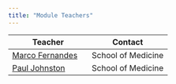 ```yaml
---
title: "Module Teachers"
---
```


|Teacher|Contact|
|-----|-----|
|[Marco Fernandes](https://research-portal.st-andrews.ac.uk/en/persons/marco-ferreira-fernandes)|School of Medicine|
|[Paul Johnston](https://research-portal.st-andrews.ac.uk/en/persons/paul-johnston)|School of Medicine|
